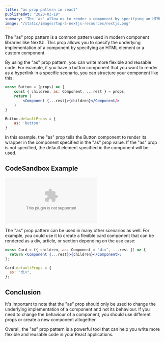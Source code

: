 ```yaml
---
title: "as prop pattern in react"
publishedAt: "2023-03-19"
summary: "The 'as' allow us to render a component by specifying an HTML element or a custom component. It makes code more flexible and reusable."
image: "/static/images/top-5-nextjs-resources/nextjs.png"
---
```


The "as" prop pattern is a common pattern used in modern component libraries like NextUI. This prop allows you to specify the underlying implementation of a component by specifying an HTML element or a custom component.

By using the "as" prop pattern, you can write more flexible and reusable code. For example, if you have a button component that you want to render as a hyperlink in a specific scenario, you can structure your component like this:

```jsx
const Button = (props) => {
	const { children, as: Component, ...rest } = props;
	return (
		<Component {...rest}>{children}</Component/>
	)
}

Button.defaultProps = {
	as: 'button'
}
```

In this example, the "as" prop tells the Button component to render its wrapper in the component specified in the "as" prop value. If the "as" prop is not specified, the default element specified in the component will be used.

## CodeSandbox Example

<Embed
  type="CODESANDBOX"
  title="CodeSandbox example of 'as' prop pattern in react"
  src="https://codesandbox.io/embed/as-prop-in-react-t9njgo?autoresize=1&fontsize=14&hidenavigation=1&theme=dark"
/>

The "as" prop pattern can be used in many other scenarios as well. For example, you could use it to create a flexible card component that can be rendered as a div, article, or section depending on the use case:

```jsx
const Card = ({ children, as: Component = "div", ...rest }) => {
  return <Component {...rest}>{children}</Component>;
};

Card.defaultProps = {
  as: "div",
};
```

## Conclusion

It's important to note that the "as" prop should only be used to change the underlying implementation of a component and not its behaviour. If you need to change the behaviour of a component, you should use different props or create a new component altogether.

Overall, the "as" prop pattern is a powerful tool that can help you write more flexible and reusable code in your React applications.
